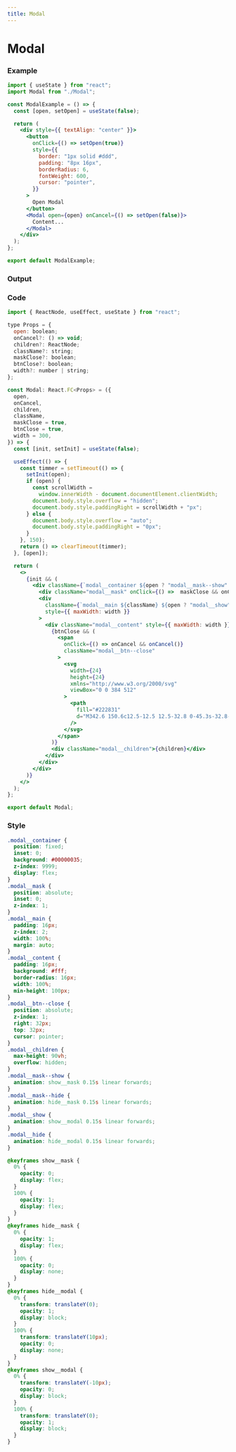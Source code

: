 ```yaml
---
title: Modal
---
```



# Modal

### Example

```jsx
import { useState } from "react";
import Modal from "./Modal";

const ModalExample = () => {
  const [open, setOpen] = useState(false);

  return (
    <div style={{ textAlign: "center" }}>
      <button
        onClick={() => setOpen(true)}
        style={{
          border: "1px solid #ddd",
          padding: "8px 16px",
          borderRadius: 6,
          fontWeight: 600,
          cursor: "pointer",
        }}
      >
        Open Modal
      </button>
      <Modal open={open} onCancel={() => setOpen(false)}>
        Content...
      </Modal>
    </div>
  );
};

export default ModalExample;
```

### Output
<ModalExample />

### Code

```jsx title="Modal/index.tsx"
import { ReactNode, useEffect, useState } from "react";

type Props = {
  open: boolean;
  onCancel?: () => void;
  children?: ReactNode;
  className?: string;
  maskClose?: boolean;
  btnClose?: boolean;
  width?: number | string;
};

const Modal: React.FC<Props> = ({
  open,
  onCancel,
  children,
  className,
  maskClose = true,
  btnClose = true,
  width = 300,
}) => {
  const [init, setInit] = useState(false);

  useEffect(() => {
    const timmer = setTimeout(() => {
      setInit(open);
      if (open) {
        const scrollWidth =
          window.innerWidth - document.documentElement.clientWidth;
        document.body.style.overflow = "hidden";
        document.body.style.paddingRight = scrollWidth + "px";
      } else {
        document.body.style.overflow = "auto";
        document.body.style.paddingRight = "0px";
      }
    }, 150);
    return () => clearTimeout(timmer);
  }, [open]);

  return (
    <>
      {init && (
        <div className={`modal__container ${open ? "modal__mask--show" : "modal__mask--hide"}`}>
          <div className="modal__mask" onClick={() =>  maskClose && onCancel && onCancel()} />
          <div
            className={`modal__main ${className} ${open ? "modal__show" : "modal__hide"}`}
            style={{ maxWidth: width }}
          >
            <div className="modal__content" style={{ maxWidth: width }}>
              {btnClose && (
                <span
                  onClick={() => onCancel && onCancel()}
                  className="modal__btn--close"
                >
                  <svg
                    width={24}
                    height={24}
                    xmlns="http://www.w3.org/2000/svg"
                    viewBox="0 0 384 512"
                  >
                    <path
                      fill="#222831"
                      d="M342.6 150.6c12.5-12.5 12.5-32.8 0-45.3s-32.8-12.5-45.3 0L192 210.7 86.6 105.4c-12.5-12.5-32.8-12.5-45.3 0s-12.5 32.8 0 45.3L146.7 256 41.4 361.4c-12.5 12.5-12.5 32.8 0 45.3s32.8 12.5 45.3 0L192 301.3 297.4 406.6c12.5 12.5 32.8 12.5 45.3 0s12.5-32.8 0-45.3L237.3 256 342.6 150.6z"
                    />
                  </svg>
                </span>
              )}
              <div className="modal__children">{children}</div>
            </div>
          </div>
        </div>
      )}
    </>
  );
};

export default Modal;
```

### Style

```css
.modal__container {
  position: fixed;
  inset: 0;
  background: #00000035;
  z-index: 9999;
  display: flex;
}
.modal__mask {
  position: absolute;
  inset: 0;
  z-index: 1;
}
.modal__main {
  padding: 16px;
  z-index: 2;
  width: 100%;
  margin: auto;
}
.modal__content {
  padding: 16px;
  background: #fff;
  border-radius: 16px;
  width: 100%;
  min-height: 100px;
}
.modal__btn--close {
  position: absolute;
  z-index: 1;
  right: 32px;
  top: 32px;
  cursor: pointer;
}
.modal__children {
  max-height: 90vh;
  overflow: hidden;
}
.modal__mask--show {
  animation: show__mask 0.15s linear forwards;
}
.modal__mask--hide {
  animation: hide__mask 0.15s linear forwards;
}
.modal__show {
  animation: show__modal 0.15s linear forwards;
}
.modal__hide {
  animation: hide__modal 0.15s linear forwards;
}

@keyframes show__mask {
  0% {
    opacity: 0;
    display: flex;
  }
  100% {
    opacity: 1;
    display: flex;
  }
}
@keyframes hide__mask {
  0% {
    opacity: 1;
    display: flex;
  }
  100% {
    opacity: 0;
    display: none;
  }
}
@keyframes hide__modal {
  0% {
    transform: translateY(0);
    opacity: 1;
    display: block;
  }
  100% {
    transform: translateY(10px);
    opacity: 0;
    display: none;
  }
}
@keyframes show__modal {
  0% {
    transform: translateY(-10px);
    opacity: 0;
    display: block;
  }
  100% {
    transform: translateY(0);
    opacity: 1;
    display: block;
  }
}
```

